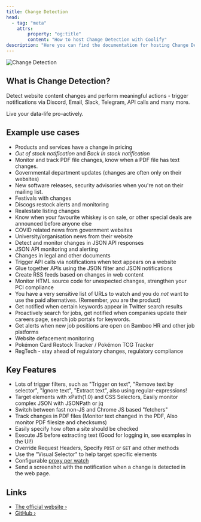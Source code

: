 ```yaml
---
title: Change Detection
head:
  - tag: "meta"
    attrs:
        property: "og:title"
        content: "How to host Change Detection with Coolify"
description: "Here you can find the documentation for hosting Change Detection with Coolify."
---
```



<Badge text="One-click setup." variant="note" size="large" />

![Change Detection](https://raw.githubusercontent.com/dgtlmoon/changedetection.io/master/docs/screenshot.png)

## What is Change Detection?

Detect website content changes and perform meaningful actions - trigger notifications via Discord, Email, Slack, Telegram, API calls and many more.

Live your data-life pro-actively.

## Example use cases

- Products and services have a change in pricing
- _Out of stock notification_ and _Back In stock notification_
- Monitor and track PDF file changes, know when a PDF file has text changes.
- Governmental department updates (changes are often only on their websites)
- New software releases, security advisories when you're not on their mailing list.
- Festivals with changes
- Discogs restock alerts and monitoring
- Realestate listing changes
- Know when your favourite whiskey is on sale, or other special deals are announced before anyone else
- COVID related news from government websites
- University/organisation news from their website
- Detect and monitor changes in JSON API responses
- JSON API monitoring and alerting
- Changes in legal and other documents
- Trigger API calls via notifications when text appears on a website
- Glue together APIs using the JSON filter and JSON notifications
- Create RSS feeds based on changes in web content
- Monitor HTML source code for unexpected changes, strengthen your PCI compliance
- You have a very sensitive list of URLs to watch and you do _not_ want to use the paid alternatives. (Remember, _you_ are the product)
- Get notified when certain keywords appear in Twitter search results
- Proactively search for jobs, get notified when companies update their careers page, search job portals for keywords.
- Get alerts when new job positions are open on Bamboo HR and other job platforms
- Website defacement monitoring
- Pokémon Card Restock Tracker / Pokémon TCG Tracker
- RegTech - stay ahead of regulatory changes, regulatory compliance

## Key Features

- Lots of trigger filters, such as "Trigger on text", "Remove text by selector", "Ignore text", "Extract text", also using regular-expressions!
- Target elements with xPath(1.0) and CSS Selectors, Easily monitor complex JSON with JSONPath or jq
- Switch between fast non-JS and Chrome JS based "fetchers"
- Track changes in PDF files (Monitor text changed in the PDF, Also monitor PDF filesize and checksums)
- Easily specify how often a site should be checked
- Execute JS before extracting text (Good for logging in, see examples in the UI!)
- Override Request Headers, Specify `POST` or `GET` and other methods
- Use the "Visual Selector" to help target specific elements
- Configurable [proxy per watch](https://github.com/dgtlmoon/changedetection.io/wiki/Proxy-configuration)
- Send a screenshot with the notification when a change is detected in the web page.

## Links

- [The official website ›](https://changedetection.io)
- [GitHub ›](https://github.com/dgtlmoon/changedetection.io)
